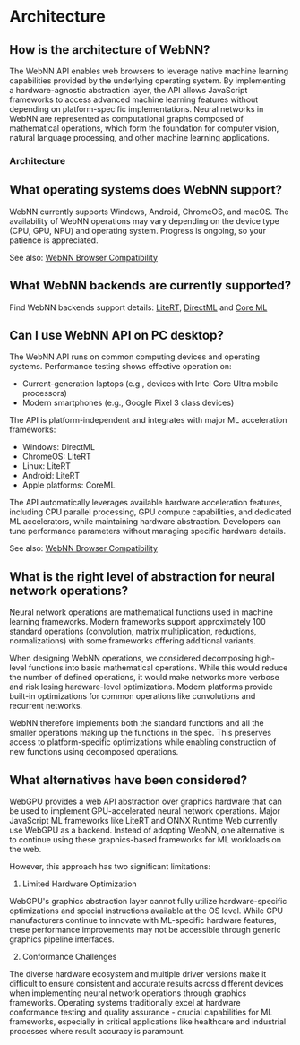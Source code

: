 
# Architecture

## How is the architecture of WebNN?

The WebNN API enables web browsers to leverage native machine learning capabilities provided by the underlying operating system. By implementing a hardware-agnostic abstraction layer, the API allows JavaScript frameworks to access advanced machine learning features without depending on platform-specific implementations. Neural networks in WebNN are represented as computational graphs composed of mathematical operations, which form the foundation for computer vision, natural language processing, and other machine learning applications.

### Architecture

<ArchitectureDiagramIntro />

## What operating systems does WebNN support?

WebNN currently supports Windows, Android, ChromeOS, and macOS. The availability of WebNN operations may vary depending on the device type (CPU, GPU, NPU) and operating system. Progress is ongoing, so your patience is appreciated.

See also: [WebNN Browser Compatibility](../api-reference/browser-compatibility/api)

## What WebNN backends are currently supported?

Find WebNN backends support details: [LiteRT](../api-reference/browser-compatibility/litert), [DirectML](../api-reference/browser-compatibility/directml) and [Core ML](../api-reference/browser-compatibility/coreml)

## Can I use WebNN API on PC desktop? 

The WebNN API runs on common computing devices and operating systems. Performance testing shows effective operation on:

- Current-generation laptops (e.g., devices with Intel Core Ultra mobile processors)
- Modern smartphones (e.g., Google Pixel 3 class devices)

The API is platform-independent and integrates with major ML acceleration frameworks:

- Windows: DirectML
- ChromeOS: LiteRT
- Linux: LiteRT
- Android: LiteRT
- Apple platforms: CoreML

The API automatically leverages available hardware acceleration features, including CPU parallel processing, GPU compute capabilities, and dedicated ML accelerators, while maintaining hardware abstraction. Developers can tune performance parameters without managing specific hardware details.

See also: [WebNN Browser Compatibility](../api-reference/browser-compatibility/api)

## What is the right level of abstraction for neural network operations? 

Neural network operations are mathematical functions used in machine learning frameworks. Modern frameworks support approximately 100 standard operations (convolution, matrix multiplication, reductions, normalizations) with some frameworks offering additional variants.

When designing WebNN operations, we considered decomposing high-level functions into basic mathematical operations. While this would reduce the number of defined operations, it would make networks more verbose and risk losing hardware-level optimizations. Modern platforms provide built-in optimizations for common operations like convolutions and recurrent networks.

WebNN therefore implements both the standard functions and all the smaller operations making up the functions in the spec. This preserves access to platform-specific optimizations while enabling construction of new functions using decomposed operations.

## What alternatives have been considered?

WebGPU provides a web API abstraction over graphics hardware that can be used to implement GPU-accelerated neural network operations. Major JavaScript ML frameworks like LiteRT and ONNX Runtime Web currently use WebGPU as a backend. Instead of adopting WebNN, one alternative is to continue using these graphics-based frameworks for ML workloads on the web.

However, this approach has two significant limitations:

1. Limited Hardware Optimization

WebGPU's graphics abstraction layer cannot fully utilize hardware-specific optimizations and special instructions available at the OS level. While GPU manufacturers continue to innovate with ML-specific hardware features, these performance improvements may not be accessible through generic graphics pipeline interfaces.

2. Conformance Challenges

The diverse hardware ecosystem and multiple driver versions make it difficult to ensure consistent and accurate results across different devices when implementing neural network operations through graphics frameworks. Operating systems traditionally excel at hardware conformance testing and quality assurance - crucial capabilities for ML frameworks, especially in critical applications like healthcare and industrial processes where result accuracy is paramount.